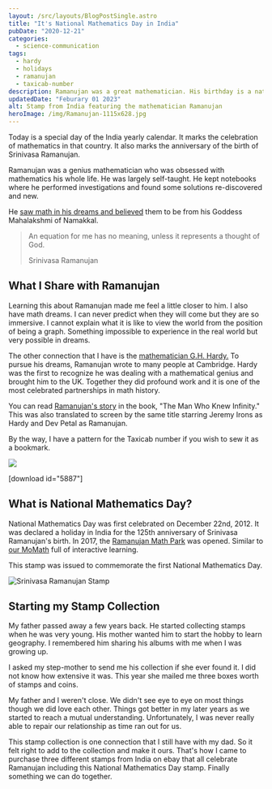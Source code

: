 ```yaml
---
layout: /src/layouts/BlogPostSingle.astro
title: "It's National Mathematics Day in India"
pubDate: "2020-12-21"
categories: 
  - science-communication
tags: 
  - hardy
  - holidays
  - ramanujan
  - taxicab-number
description: Ramanujan was a great mathematician. His birthday is a national holiday in India celebrating mathematics.
updatedDate: "Feburary 01 2023"
alt: Stamp from India featuring the mathematician Ramanujan
heroImage: /img/Ramanujan-1115x628.jpg
---
```


Today is a special day of the India yearly calendar. It marks the celebration of mathematics in that country. It also marks the anniversary of the birth of Srinivasa Ramanujan.

Ramanujan was a genius mathematician who was obsessed with mathematics his whole life. He was largely self-taught. He kept notebooks where he performed investigations and found some solutions re-discovered and new.

He [saw math in his dreams and believed](https://www.indiatoday.in/education-today/gk-current-affairs/story/srinivasa-ramanujan-life-story-973662-2017-04-26) them to be from his Goddess Mahalakshmi of Namakkal.

> An equation for me has no meaning, unless it represents a thought of God.
> 
> Srinivasa Ramanujan

## What I Share with Ramanujan

Learning this about Ramanujan made me feel a little closer to him. I also have math dreams. I can never predict when they will come but they are so immersive. I cannot explain what it is like to view the world from the position of being a graph. Something impossible to experience in the real world but very possible in dreams.

The other connection that I have is the [mathematician G.H. Hardy.](https://beautyofmathematics.com/truth-hardy/) To pursue his dreams, Ramanujan wrote to many people at Cambridge. Hardy was the first to recognize he was dealing with a mathematical genius and brought him to the UK. Together they did profound work and it is one of the most celebrated partnerships in math history.

You can read [Ramanujan's story](https://www.amazon.com/Man-Who-Knew-Infinity-Ramanujan/dp/1476763496) in the book, "The Man Who Knew Infinity." This was also translated to screen by the same title starring Jeremy Irons as Hardy and Dev Petal as Ramanujan.

By the way, I have a pattern for the Taxicab number if you wish to sew it as a bookmark.

![](images/Taxi-cab-with-font-mathematical-cross-stitch-bookmark-pattern-1200x340.jpg)

\[download id="5887"\]

## What is National Mathematics Day?

National Mathematics Day was first celebrated on December 22nd, 2012. It was declared a holiday in India for the 125th anniversary of Srinivasa Ramanujan's birth. In 2017, the [Ramanujan Math Park](https://en.wikipedia.org/wiki/Ramanujan_Math_Park) was opened. Similar to [our MoMath](https://momath.org/) full of interactive learning.

This stamp was issued to commemorate the first National Mathematics Day.

![Srinivasa Ramanujan Stamp](images/Ramanujan-1115x628.jpg)

## Starting my Stamp Collection

My father passed away a few years back. He started collecting stamps when he was very young. His mother wanted him to start the hobby to learn geography. I remembered him sharing his albums with me when I was growing up.

I asked my step-mother to send me his collection if she ever found it. I did not know how extensive it was. This year she mailed me three boxes worth of stamps and coins.

My father and I weren't close. We didn't see eye to eye on most things though we did love each other. Things got better in my later years as we started to reach a mutual understanding. Unfortunately, I was never really able to repair our relationship as time ran out for us.

This stamp collection is one connection that I still have with my dad. So it felt right to add to the collection and make it ours. That's how I came to purchase three different stamps from India on ebay that all celebrate Ramanujan including this National Mathematics Day stamp. Finally something we can do together.

